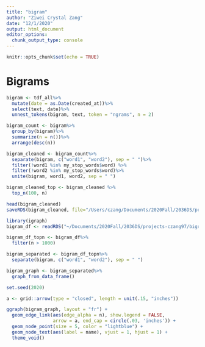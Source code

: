 ```yaml
---
title: "bigram"
author: "Ziwei Crystal Zang"
date: "12/1/2020"
output: html_document
editor_options: 
  chunk_output_type: console
---
```


```r
knitr::opts_chunk$set(echo = TRUE)
```

# Bigrams
```r
bigram <- tdf_all%>%
  mutate(date = as.Date(created_at))%>%  
  select(text, date)%>%
  unnest_tokens(bigram, text, token = "ngrams", n = 2)

bigram_count <- bigram%>% 
  group_by(bigram)%>%
  summarize(n = n())%>%
  arrange(desc(n))

bigram_cleaned <- bigram_count%>%
  separate(bigram, c("word1", "word2"), sep = " ")%>%
  filter(!word1 %in% my_stop_words$word) %>%
  filter(!word2 %in% my_stop_words$word)%>%
  unite(bigram, word1, word2, sep = " ")

bigram_cleaned_top <- bigram_cleaned %>%
  top_n(100, n)

head(bigram_cleaned)
saveRDS(bigram_cleaned, file="/Users/czang/Documents/2020Fall/2036DS/projects-czang97/bigram_clean.rds")
```


```r
library(igraph)
bigram_df <- readRDS("~/Documents/2020Fall/2036DS/projects-czang97/bigram_clean.rds")

bigram_df_topn <- bigram_df%>%
  filter(n > 1000) 

bigram_separated <- bigram_df_topn%>%
  separate(bigram, c("word1", "word2"), sep = " ")

bigram_graph <- bigram_separated%>%
  graph_from_data_frame()

set.seed(2020)

a <- grid::arrow(type = "closed", length = unit(.15, "inches"))

ggraph(bigram_graph, layout = "fr") +
  geom_edge_link(aes(edge_alpha = n), show.legend = FALSE,
                 arrow = a, end_cap = circle(.03, 'inches')) +
  geom_node_point(size = 5, color = "lightblue") +
  geom_node_text(aes(label = name), vjust = 1, hjust = 1) +
  theme_void()
```



